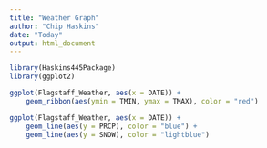 ```yaml
---
title: "Weather Graph"
author: "Chip Haskins"
date: "Today"
output: html_document
---
```


```r
library(Haskins445Package)
library(ggplot2)
```

```r
ggplot(Flagstaff_Weather, aes(x = DATE)) +
    geom_ribbon(aes(ymin = TMIN, ymax = TMAX), color = "red")

ggplot(Flagstaff_Weather, aes(x = DATE)) +
    geom_line(aes(y = PRCP), color = "blue") +
    geom_line(aes(y = SNOW), color = "lightblue")
```
